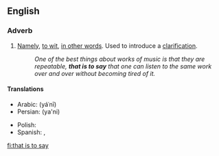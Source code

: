 ==English==

===Adverb===
{{en-adv|-|pos=[[that]] [[is]] [[to]] [[say]]}}

# [[namely|Namely]], [[to wit]], [[in other words]]. Used to introduce a [[clarification]].
#:''One of the best things about works of music is that they are repeatable, '''that is to say''' that one can listen to the same work over and over without becoming tired of it.''

====Translations====
{{top}}
* Arabic: {{Arab|[[يعني]]}} (yáʿnī)
* Persian: {{fa-Arab|[[یعنی]]}} (ya'ni)
{{mid}}
* Polish: {{t+|pl|czyli}}
* Spanish: {{t-|es|o sea}}, {{t|es|es decir}}
{{bottom}}

[[fi:that is to say]]